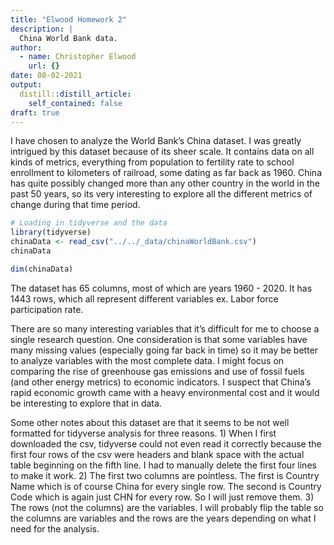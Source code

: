 ```yaml
---
title: "Elwood Homework 2"
description: |
  China World Bank data.
author:
  - name: Christopher Elwood
    url: {}
date: 08-02-2021
output:
  distill::distill_article:
    self_contained: false
draft: true
---
```

<!--
```r
knitr::opts_chunk$set(echo = FALSE)
```
-->
I have chosen to analyze the World Bank's China dataset. I was greatly intrigued by this dataset because of its sheer scale. It contains data on all kinds of metrics, everything from population to fertility rate to school enrollment to kilometers of railroad, some dating as far back as 1960. China has quite possibly changed more than any other country in the world in the past 50 years, so its very interesting to explore all the different metrics of change during that time period.

```r
# Loading in tidyverse and the data
library(tidyverse)
chinaData <- read_csv("../../_data/chinaWorldBank.csv")
chinaData
```


```r
dim(chinaData)
```

The dataset has 65 columns, most of which are years 1960 - 2020. It has 1443 rows, which all represent different variables ex. Labor force participation rate.

There are so many interesting variables that it's difficult for me to choose a single research question. One consideration is that some variables have many missing values (especially going far back in time) so it may be better to analyze variables with the most complete data. I might focus on comparing the rise of greenhouse gas emissions and use of fossil fuels (and other energy metrics) to economic indicators. I suspect that China's rapid economic growth came with a heavy environmental cost and it would be interesting to explore that in data.

Some other notes about this dataset are that it seems to be not well formatted for tidyverse analysis for three reasons.
1) When I first downloaded the csv, tidyverse could not even read it correctly because the first four rows of the csv were headers and blank space with the actual table beginning on the fifth line. I had to manually delete the first four lines to make it work.
2) The first two columns are pointless. The first is Country Name which is of course China for every single row. The second is Country Code which is again just CHN for every row. So I will just remove them.
3) The rows (not the columns) are the variables. I will probably flip the table so the columns are variables and the rows are the years depending on what I need for the analysis.

